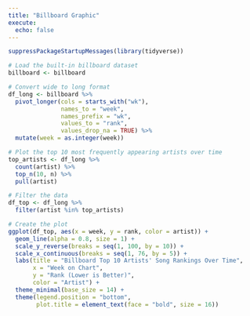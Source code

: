 ```yaml
---
title: "Billboard Graphic"
execute:
  echo: false
---
```


```r
suppressPackageStartupMessages(library(tidyverse))
```

```r
# Load the built-in billboard dataset
billboard <- billboard

# Convert wide to long format
df_long <- billboard %>%
  pivot_longer(cols = starts_with("wk"),
               names_to = "week",
               names_prefix = "wk",
               values_to = "rank",
               values_drop_na = TRUE) %>%
  mutate(week = as.integer(week))

# Plot the top 10 most frequently appearing artists over time
top_artists <- df_long %>%
  count(artist) %>%
  top_n(10, n) %>%
  pull(artist)

# Filter the data
df_top <- df_long %>%
  filter(artist %in% top_artists)

# Create the plot
ggplot(df_top, aes(x = week, y = rank, color = artist)) +
  geom_line(alpha = 0.8, size = 1) +
  scale_y_reverse(breaks = seq(1, 100, by = 10)) +
  scale_x_continuous(breaks = seq(1, 76, by = 5)) +
  labs(title = "Billboard Top 10 Artists' Song Rankings Over Time",
       x = "Week on Chart",
       y = "Rank (Lower is Better)",
       color = "Artist") +
  theme_minimal(base_size = 14) +
  theme(legend.position = "bottom",
        plot.title = element_text(face = "bold", size = 16))
```
